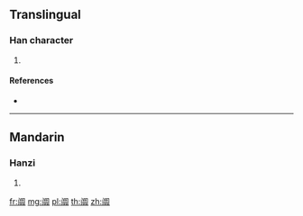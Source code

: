 {{character info/new}}
{{also|闒}}
==Translingual==

===Han character===
{{Han char|rn=169|rad=门|as=10|sn=13|four=|canj=LSASM}}

# {{defn|Han|sort=门10}}

====References====
* {{Han ref|kx=1343.121|hdz=74312.091|uh=9618|ud=38424}}

----

==Mandarin==

===Hanzi===
{{cmn-hanzi|tra=闒|pin=[[tà]] ([[ta4]])|wg=t'a<sup>4</sup>}}

# {{defn|lang=cmn|sort=门10}}

[[fr:阘]]
[[mg:阘]]
[[pl:阘]]
[[th:阘]]
[[zh:阘]]